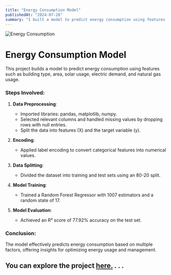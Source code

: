 ```yaml
---
title: "Energy Consumption Model"
publishedAt: "2024-07-28"
summary: "I built a model to predict energy consumption using features such as building type, area, solar usage, electric demand, and natural gas usage."
---
```


![Energy Consumption](/blogpics/Energy1.jpg)

# Energy Consumption Model

This project builds a model to predict energy consumption using features such as building type, area, solar usage, electric demand, and natural gas usage.

### Steps Involved:
1. **Data Preprocessing**:
   - Imported libraries: pandas, matplotlib, numpy.
   - Selected relevant columns and handled missing values by dropping rows with null entries.
   - Split the data into features (X) and the target variable (y).

2. **Encoding**:
   - Applied label encoding to convert categorical features into numerical values.

3. **Data Splitting**:
   - Divided the dataset into training and test sets using an 80-20 split.

4. **Model Training**:
   - Trained a Random Forest Regressor with 1007 estimators and a random state of 17.

5. **Model Evaluation**:
   - Achieved an R² score of 77.92% accuracy on the test set.

### Conclusion:
The model effectively predicts energy consumption based on multiple factors, offering insights for optimizing energy usage and management.

You can explore the project [here.](https://github.com/sourize/EnergyConsumption)
.
.
.
---